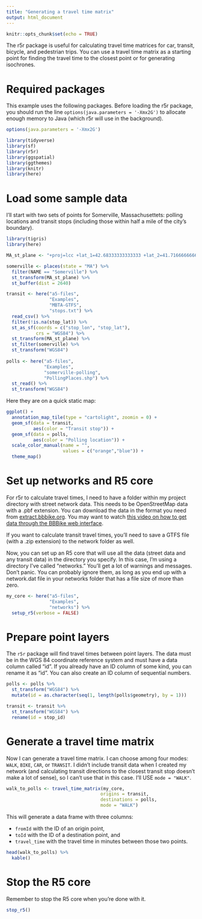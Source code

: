 ```yaml
---
title: "Generating a travel time matrix"
output: html_document
---
```


```r
knitr::opts_chunk$set(echo = TRUE)
```

The r5r package is useful for calculating travel time matrices for 
car, transit, bicycle, and pedestrian trips. You can use a travel
time matrix as a starting point for finding the travel time to 
the closest point or for generating isochrones.

# Required packages

This example uses the following packages. Before loading the r5r
package, you should run the line `options(java.parameters = '-Xmx2G')`
to allocate enough memory to Java (which r5r will use in the 
background).


```r
options(java.parameters = '-Xmx2G')

library(tidyverse)
library(sf)
library(r5r)
library(ggspatial)
library(ggthemes)
library(knitr)
library(here)
```

# Load some sample data

I'll start with two sets of points for Somerville, Massachusettets:
polling locations and transit stops (including those within half a mile
of the city's boundary).

```r
library(tigris)
library(here)

MA_st_plane <- "+proj=lcc +lat_1=42.68333333333333 +lat_2=41.71666666666667 +lat_0=41 +lon_0=-71.5 +x_0=200000.0001016002 +y_0=750000 +ellps=GRS80 +towgs84=0,0,0,0,0,0,0 +to_meter=0.3048006096012192 +no_defs"

somerville <- places(state = "MA") %>%
  filter(NAME == "Somerville") %>%
  st_transform(MA_st_plane) %>%
  st_buffer(dist = 2640)

transit <- here("a5-files",
                "Examples",
                "MBTA-GTFS",
                "stops.txt") %>%
  read_csv() %>%
  filter(!is.na(stop_lat)) %>%
  st_as_sf(coords = c("stop_lon", "stop_lat"),
           crs = "WGS84") %>%
  st_transform(MA_st_plane) %>%
  st_filter(somerville) %>%
  st_transform("WGS84")
  
polls <- here("a5-files",
              "Examples",
              "somerville-polling",
              "PollingPlaces.shp") %>%
  st_read() %>%
  st_transform("WGS84")

```

Here they are on a quick static map:

```r
ggplot() +
  annotation_map_tile(type = "cartolight", zoomin = 0) +
  geom_sf(data = transit,
          aes(color = "Transit stop")) +
  geom_sf(data = polls,
          aes(color = "Polling location")) +
  scale_color_manual(name = "",
                     values = c("orange","blue")) +
  theme_map()
```  

# Set up networks and R5 core

For r5r to calculate travel times, I need to have a folder within
my project directory with street network data. This needs to be 
OpenStreetMap data with a .pbf extension. You can download the data
in the format you need from 
[extract.bbbike.org](https://extract.bbbike.org/){target="_blank"}. 
You may want to watch 
[this video on how to get data through the BBBike web interface](https://harvard.zoom.us/rec/play/gUcKA268dHZcjD5qJX0MJmWlT4IpZ6dVnxZ2jFks-Y19irF2C5PFsHz4yL2EBBTHuu1Ua1HVXDArlqtz.mheNs6bxuHt9O29S?autoplay=true&startTime=1664806470000){target="_blank"}.

If you want to calculate transit travel times, you'll need to save a 
GTFS file (with a .zip extension) to the network folder as well.

Now, you can set up an R5 core that will use all the data (street data
and any transit data) in the directory you specify. In this case, I'm 
using a directory I've called "networks." You'll get a lot of warnings
and messages. Don't panic. You can probably ignore them, as long as you
end up with a network.dat file in your networks folder
that has a file size of more than zero.

```r
my_core <- here("a5-files",
                "Examples",
                "networks") %>%
  setup_r5(verbose = FALSE)
```

# Prepare point layers

The `r5r` package will find travel times between point layers. The
data must be in the WGS 84 coordinate reference system and must 
have a data column called "id". If you already have an ID column
of some kind, you can rename it as "id". You can also create an ID
column of sequential numbers.

```r
polls <- polls %>%
  st_transform("WGS84") %>%
  mutate(id = as.character(seq(1, length(polls$geometry), by = 1)))

transit <- transit %>%
  st_transform("WGS84") %>%
  rename(id = stop_id)
```

# Generate a travel time matrix

Now I can generate a travel time matrix. I can choose among
four modes: `WALK`, `BIKE`, `CAR`, or `TRANSIT`. I didn't include
transit data when I created my network (and calculating transit
directions to the closest transit stop doesn't make a lot of sense),
so I can't use that in this case. I'll USE `mode = "WALK"`.

```r
walk_to_polls <- travel_time_matrix(my_core,
                                   origins = transit,
                                   destinations = polls,
                                   mode = "WALK")
```

This will generate a data frame with three columns: 

* `fromId` with the ID of an origin point,
* `toId` with the ID of a destination point, and
* `travel_time` with the travel time in minutes between those two points.

```r
head(walk_to_polls) %>%
  kable()
```

# Stop the R5 core

Remember to stop the R5 core when you're done with it.

```r
stop_r5()
```

